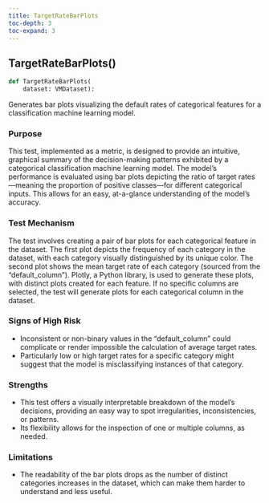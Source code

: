 ```yaml
---
title: TargetRateBarPlots
toc-depth: 3
toc-expand: 3
---
```


## TargetRateBarPlots[()]{.muted}

```python
def TargetRateBarPlots(
    dataset: VMDataset):
```

Generates bar plots visualizing the default rates of categorical features for a classification machine learning model.

### Purpose

This test, implemented as a metric, is designed to provide an intuitive, graphical summary of the decision-making patterns exhibited by a categorical classification machine learning model. The model's performance is evaluated using bar plots depicting the ratio of target rates—meaning the proportion of positive classes—for different categorical inputs. This allows for an easy, at-a-glance understanding of the model's accuracy.

### Test Mechanism

The test involves creating a pair of bar plots for each categorical feature in the dataset. The first plot depicts the frequency of each category in the dataset, with each category visually distinguished by its unique color. The second plot shows the mean target rate of each category (sourced from the "default_column"). Plotly, a Python library, is used to generate these plots, with distinct plots created for each feature. If no specific columns are selected, the test will generate plots for each categorical column in the dataset.

### Signs of High Risk

- Inconsistent or non-binary values in the "default_column" could complicate or render impossible the calculation of average target rates.
- Particularly low or high target rates for a specific category might suggest that the model is misclassifying instances of that category.

### Strengths

- This test offers a visually interpretable breakdown of the model's decisions, providing an easy way to spot irregularities, inconsistencies, or patterns.
- Its flexibility allows for the inspection of one or multiple columns, as needed.

### Limitations

- The readability of the bar plots drops as the number of distinct categories increases in the dataset, which can make them harder to understand and less useful.
